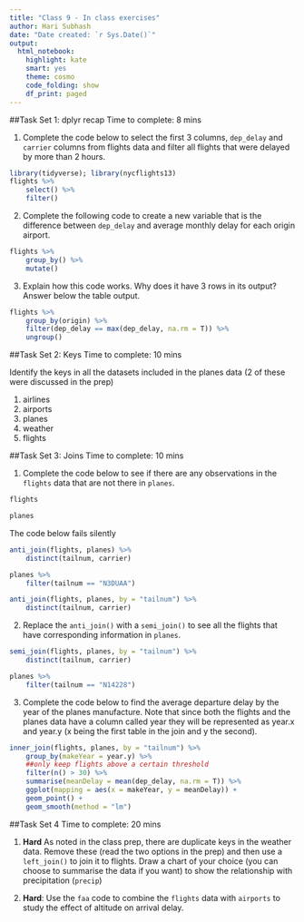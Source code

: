 ```yaml
---
title: "Class 9 - In class exercises"
author: Hari Subhash
date: "Date created: `r Sys.Date()`"
output:
  html_notebook:
    highlight: kate
    smart: yes
    theme: cosmo
    code_folding: show
    df_print: paged
---
```


##Task Set 1: dplyr recap
Time to complete: 8 mins

1. Complete the code below to select the first 3 columns, `dep_delay` and `carrier` columns from flights data and filter all flights that were delayed by more than 2 hours.
```r
library(tidyverse); library(nycflights13)
flights %>% 
    select() %>% 
    filter()
```

2. Complete the following code to create a new variable that is the difference between `dep_delay` and average monthly delay for each origin airport.
```r
flights %>% 
    group_by() %>% 
    mutate()
```

3. Explain how this code works. Why does it have 3 rows in its output? Answer below the table output.
```r
flights %>% 
    group_by(origin) %>% 
    filter(dep_delay == max(dep_delay, na.rm = T)) %>% 
    ungroup()
```

##Task Set 2: Keys
Time to complete: 10 mins

Identify the keys in all the datasets included in the planes data (2 of these were discussed in the prep)

1. airlines
2. airports
3. planes
4. weather
5. flights

##Task Set 3: Joins
Time to complete: 10 mins

1. Complete the code below to see if there are any observations in the `flights` data that are not there in `planes`.
```r
flights
```

```r
planes
```

The code below fails silently
```r
anti_join(flights, planes) %>% 
    distinct(tailnum, carrier)
```

```r
planes %>% 
    filter(tailnum == "N3DUAA")
```


```r
anti_join(flights, planes, by = "tailnum") %>% 
    distinct(tailnum, carrier)
```


2. Replace the `anti_join()` with a `semi_join()` to see all the flights that have corresponding information in `planes`.

```r
semi_join(flights, planes, by = "tailnum") %>% 
    distinct(tailnum, carrier)
```

```r
planes %>% 
    filter(tailnum == "N14228")
```


3. Complete the code below to find the average departure delay by the year of the planes manufacture. Note that since both the flights and the planes data have a column called year they will be represented as year.x and year.y (x being the first table in the join and y the second). 

```r
inner_join(flights, planes, by = "tailnum") %>% 
    group_by(makeYear = year.y) %>% 
    ##only keep flights above a certain threshold
    filter(n() > 30) %>% 
    summarise(meanDelay = mean(dep_delay, na.rm = T)) %>% 
    ggplot(mapping = aes(x = makeYear, y = meanDelay)) +
    geom_point() +
    geom_smooth(method = "lm")
```


##Task Set 4
Time to complete: 20 mins

1. **Hard** As noted in the class prep, there are duplicate keys in the weather data. Remove these (read the two options in the prep) and then use a `left_join()` to join it to flights. Draw a chart of your choice (you can choose to summarise the data if you want) to show the relationship with precipitation (`precip`)

2. **Hard**: Use the `faa` code to combine the `flights` data with `airports` to study the effect of altitude on arrival delay. 


